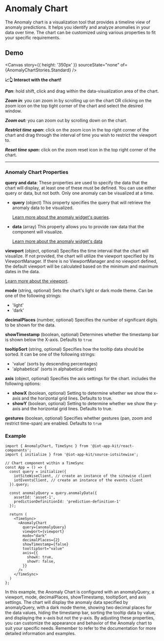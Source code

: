 

<Meta of={AnomalyChartStories} />

# Anomaly Chart

The Anomaly chart is a visualization tool that provides a timeline view of anomaly predictions. It helps you identify and analyze anomalies in your data over time. The chart can be customized using various properties to fit your specific requirements.

## Demo

<Canvas  story={{ height: '350px' }}  sourceState="none" of={AnomalyChartStories.Standard} />

**📈👆 Interact with the chart!**

**_Pan_**: hold shift, click and drag within the data-visualization area of the chart.

**_Zoom in_**: you can zoom in by scrolling up on the chart OR clicking on the zoom icon on the top tight corner of the chart and select the desired window.

**_Zoom out:_** you can zoom out by scrolling down on the chart.

**_Restrict time span_:** click on the zoom icon in the top right corner of the chart and drag through the interval of time you wish to restrict the viewport to.

**_Reset time span_:** click on the zoom reset icon in the top right corner of the chart.

---

### Anomaly Chart Properties


**query and data**:
These properties are used to specify the data that the chart will display, at least one of these must be defined. You can use either query or data, but not both. Only one anomaly can be visualized at a time.

- **query** (object) This property specifies the query that will retrieve the anomaly data to be visualized.

  [Learn more about the anomaly widget's queries](/docs/components-anomalychart--query).

- **data** (array) This property allows you to provide raw data that the component will visualize.

  [Learn more about the anomaly widget's data](/docs/components-anomalychart--data)

**viewport** (object, optional) Specifies the time interval that the chart will visualize. If not provided, the chart will utilize the viewport specified by its ViewportManager. If there is no ViewportManager and no viewport defined, the default viewport will be calculated based on the minimum and maximum dates in the data.

[Learn more about the viewport](/docs/core-viewport--docs).

**mode** (string, optional) Sets the chart's light or dark mode theme. Can be one of the following strings:
* 'light'
* 'dark'

**decimalPlaces** (number, optional) Specifies the number of significant digits to be shown for the data.

**showTimestamp** (boolean, optional) Determines whether the timestamp bar is shown below the X-axis. Defaults to `true`

**tooltipSort** (string, optional) Specifies how the tooltip data should be sorted. It can be one of the following strings:
* 'value' (sorts by descending percentages)
* 'alphabetical' (sorts in alphabetical order)

**axis** (object, optional) Specifies the axis settings for the chart.
includes the following options:
- **showX** (boolean, optional) Setting to determine whether we show the x-axis and the horizontal grid lines. Defaults to true.
- **showY** (boolean, optional) Setting to determine whether we show the y-axis and the horizontal grid lines. Defaults to true.

**gestures** (boolean, optional) Specifies whether gestures (pan, zoom and restrict time-span) are enabled. Defaults to `true`

### Example

```
import { AnomalyChart, TimeSync } from '@iot-app-kit/react-components';
import { initialize } from '@iot-app-kit/source-iotsitewise';

// Chart component within a TimeSync
const App = () => {
  const query = initialize({
    iotSiteWiseClient, // create an instance of the sitewise client
    iotEventsClient, // create an instance of the events client
  }).query;

  const anomalyQuery = query.anomalyData({
    assetId: 'asset-1',
    predictionDefinitionId: 'prediction-definition-1'
  });

  return (
    <TimeSync>
      <AnomalyChart
        query={anomalyQuery}
        viewport={viewport}
        mode="dark"
        decimalPlaces={2}
        showTimestamp={false}
        tooltipSort="value"
        axis={{
          showX: true,
          showY: false,
        }}
      />
    </TimeSync>
  )
};
```

In this example, the Anomaly Chart is configured with an anomalyQuery, a viewport, mode, decimalPlaces, showTimestamp, tooltipSort, and axis settings. The chart will display the anomaly data specified by anomalyQuery, with a dark mode theme, showing two decimal places for the data values, hiding the timestamp bar, sorting the tooltip data by value, and displaying the x-axis but not the y-axis.
By adjusting these properties, you can customize the appearance and behavior of the Anomaly chart to suit your specific needs. Remember to refer to the documentation for more detailed information and examples.
